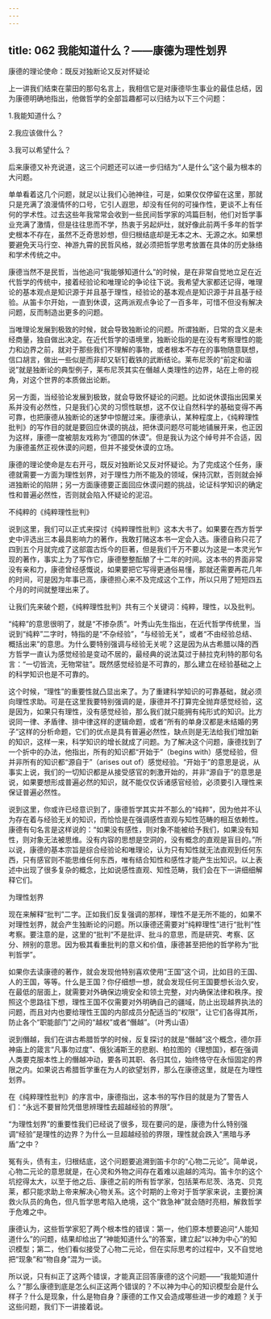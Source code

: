 ```yaml
---
---
---
```

title: 062 我能知道什么？——康德为理性划界
---







康德的理论使命：既反对独断论又反对怀疑论

上一讲我们结束在蒙田的那句名言上，我相信它是对康德毕生事业的最佳总结，因为康德明确地指出，他做哲学的全部旨趣都可以归结为以下三个问题：

1.我能知道什么？

2.我应该做什么？

3.我可以希望什么？

后来康德又补充说道，这三个问题还可以进一步归结为“人是什么”这个最为根本的大问题。

单单看着这几个问题，就足以让我们心驰神往，可是，如果仅仅停留在这里，那就只是充满了浪漫情怀的口号，它引人遐思，却没有任何的可操作性，更谈不上有任何的学术性。过去这些年我常常会收到一些民间哲学家的鸿篇巨制，他们对哲学事业充满了激情，但是往往思而不学，热衷于另起炉灶，就好像此前两千多年的哲学史根本不存在，虽然不乏奇思妙想，但归根结底却是无本之木、无源之水。如果想要避免天马行空、神游九霄的民哲风格，就必须把哲学思考放置在具体的历史脉络和学术传统之中。

康德当然不是民哲，当他追问“我能够知道什么”的时候，是在非常自觉地立足在近代哲学的传统中，接着经验论和唯理论的争论往下说。我希望大家都还记得，唯理论的基本观点是知识源于并且基于理性，经验论的基本观点是知识源于并且基于经验。从笛卡尔开始，一直到休谟，这两派观点争论了一百多年，可惜不但没有解决问题，反而制造出更多的问题。

当唯理论发展到极致的时候，就会导致独断论的问题。所谓独断，日常的含义是未经商量，独自做出决定。在近代哲学的语境里，独断论指的是在没有考察理性的能力和边界之前，就对于那些我们不理解的事物，或者根本不存在的事物随意联想，信口胡言，做出一些似是而非却又斩钉截铁的武断结论。莱布尼茨的“前定和谐说”就是独断论的典型例子，莱布尼茨其实在僭越人类理性的边界，站在上帝的视角，对这个世界的本质做出论断。

另一方面，当经验论发展到极致，就会导致怀疑论的问题。比如说休谟指出因果关系并没有必然性，只是我们心灵的习惯性联想，这不仅让自然科学的基础变得不再可靠，也把康德从独断论的迷梦中惊醒过来。康德承认，某种程度上，《纯粹理性批判》的写作目的就是要回应休谟的挑战，把休谟问题尽可能地铺展开来，也正因为这样，康德一度被朋友戏称为“德国的休谟”。但是我认为这个绰号并不合适，因为康德虽然正视休谟的问题，但并不接受休谟的立场。

康德的理论使命是左右开弓，既反对独断论又反对怀疑论。为了完成这个任务，康德就需要一方面为理性划界，对于理性力所不能及的领域，保持沉默，否则就会掉进独断论的陷阱；另一方面康德要正面回应休谟问题的挑战，论证科学知识的确定性和普遍必然性，否则就会陷入怀疑论的泥沼。


不纯粹的《纯粹理性批判》

说到这里，我们可以正式来探讨《纯粹理性批判》这本大书了。如果要在西方哲学史中评选出三本最具影响力的著作，我敢打赌这本书一定会入选。康德自称只花了四到五个月就完成了这部震古烁今的巨著，但是我们千万不要以为这是一本灵光乍现的著作，事实上为了写作它，康德整整酝酿了十二年的时间。这本书的界面非常没有亲和力，康德曾经感慨说，如果要把它写得更通俗易懂，那就还需要再花几年的时间，可是因为年事已高，康德担心来不及完成这个工作，所以只用了短短四五个月的时间就整理出来了。

让我们先来破个题，《纯粹理性批判》共有三个关键词：纯粹，理性，以及批判。

“纯粹”的意思很明了，就是“不掺杂质”。叶秀山先生指出，在近代哲学传统里，当说到“纯粹”二字时，特指的是“不杂经验”，“与经验无关”，或者“不由经验总结、概括出来”的意思。为什么要特别强调与经验无关呢？这是因为从古希腊以降的西方哲学一直认为感觉经验是变动不居的，最经典的说法莫过于赫拉克利特的那句名言：“一切皆流，无物常驻”。既然感觉经验是不可靠的，那么建立在经验基础之上的科学知识也是不可靠的。

这个时候，“理性”的重要性就凸显出来了。为了重建科学知识的可靠基础，就必须向理性求助。可是在这里我要特别强调的是，康德并不打算完全抛弃感觉经验，这是因为，如果只有理性，没有感觉经验，那么我们就只能拥有纯形式的知识。比方说同一律、矛盾律、排中律这样的逻辑命题，或者“所有的单身汉都是未结婚的男子”这样的分析命题，它们的优点是具有普遍必然性，缺点则是无法给我们增加新的知识，这样一来，科学知识的增长就成了问题。为了解决这个问题，康德找到了一个折中的办法，他指出，所有的知识都“开始于”（begins with）感觉经验，但并非所有的知识都“源自于”（arises out of）感觉经验。“开始于”的意思是说，从事实上说，我们的一切知识都是从接受感官的刺激开始的，并非“源自于”的意思是说，如果要想形成普遍必然的知识，就不能仅仅诉诸感官经验，必须要引入理性来保证普遍必然性。

说到这里，你或许已经意识到了，康德哲学其实并不那么的“纯粹”，因为他并不认为存在着与经验无关的知识，而恰恰是在强调感性直观与知性范畴的相互依赖性。康德有句名言是这样说的：“如果没有感性，则对象不能被给予我们，如果没有知性，则对象无法被思维。没有内容的思想是空洞的，没有概念的直观是盲目的。”所以说，康德的基本宗旨是综合经验论和唯理论，认为只有知性就无法直观到任何东西，只有感官则不能思维任何东西，唯有结合知性和感性才能产生出知识。以上表述中出现了很多复杂的概念，比如说感性直观、知性范畴，我们会在下一讲细细解释它们。


为理性划界

现在来解释“批判”二字。正如我们反复强调的那样，理性不是无所不能的，如果不对理性划界，就会产生独断论的问题。所以康德还需要对“纯粹理性”进行“批判”性考察。要注意的是，这里的“批判”不是批评、批斗的意思，而是研究、考察、区分、辨别的意思。因为极其看重批判的意义和价值，康德甚至把他的哲学称为“批判哲学”。

如果你去读康德的著作，就会发现他特别喜欢使用“王国”这个词，比如目的王国、人的王国，等等。什么是王国？你仔细想一想，就会发现任何王国要想长治久安，在最低的层面上，就需要对外确保边境安全和领土完整，对内确保法律和秩序。按照这个思路往下想，理性王国不仅需要对外明确自己的疆域，防止出现越界执法的问题，而且对内也要给理性王国的内部成员分配适当的“权限”，让它们各得其所，防止各个“职能部门”之间的“越权”或者“僭越”。（叶秀山语）

说到僭越，我们在讲古希腊哲学的时候，反复探讨的就是“僭越”这个概念，德尔菲神庙上的箴言“凡事勿过度”、俄狄浦斯王的悲剧、柏拉图的《理想国》，都在强调人类要克服本性上的僭越冲动，要各司其职、各归其位，始终恪守在永恒固定的界限之内。如果说古希腊哲学重在为人的欲望划界，那么在康德这里，就是在为理性划界。

在《纯粹理性批判》的序言中，康德指出，这本书的写作目的就是为了警告人们：“永远不要冒险凭借思辨理性去超越经验的界限”。

“为理性划界”的重要性我们已经说了很多，现在要问的是，康德为什么特别强调“经验”是理性的边界？为什么一旦超越经验的界限，理性就会跌入“黑暗与矛盾”之中？

冤有头，债有主，归根结底，这个问题要追溯到笛卡尔的“心物二元论”。简单说，心物二元论的意思就是，在心灵和外物之间存在着难以逾越的鸿沟。笛卡尔的这个坑挖得太大，以至于他之后、康德之前的所有哲学家，包括莱布尼茨、洛克、贝克莱，都只能求助上帝来解决心物关系。这个时期的上帝对于哲学家来说，主要扮演救火队员的角色，但凡哲学思考陷入绝境，这个“救急神”就会随时亮相，解救哲学于危难之中。

康德认为，这些哲学家犯了两个根本性的错误：第一，他们原本想要追问“人能知道什么”的问题，结果却给出了“神能知道什么”的答案，建立起“以神为中心”的知识模型；第二，他们看似接受了心物二元论，但在实际思考的过程中，又不自觉地把“现象”和“物自身”混为一谈。

所以说，只有纠正了这两个错误，才能真正回答康德的这个问题——“我能知道什么？”那么康德到底是怎么纠正这两个错误的？不以神为中心的知识模型会是什么样子？什么是现象，什么是物自身？康德的工作又会造成哪些进一步的难题？关于这些问题，我们下一讲接着说。